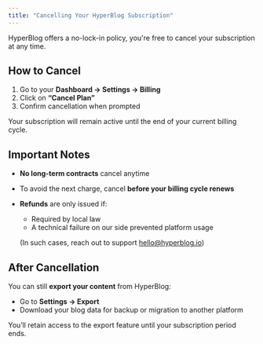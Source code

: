 ```yaml
---
title: "Cancelling Your HyperBlog Subscription"
---
```


HyperBlog offers a no-lock-in policy, you're free to cancel your subscription at any time.

## How to Cancel

1. Go to your **Dashboard → Settings → Billing**
2. Click on **“Cancel Plan”**
3. Confirm cancellation when prompted

Your subscription will remain active until the end of your current billing cycle.

## Important Notes

- **No long-term contracts** cancel anytime
- To avoid the next charge, cancel **before your billing cycle renews**
- **Refunds** are only issued if:
  - Required by local law
  - A technical failure on our side prevented platform usage 

  (In such cases, reach out to support [hello@hyperblog.io](mailto:hello@hyperblog.io))

## After Cancellation

You can still **export your content** from HyperBlog:

- Go to **Settings → Export**
- Download your blog data for backup or migration to another platform

You’ll retain access to the export feature until your subscription period ends.